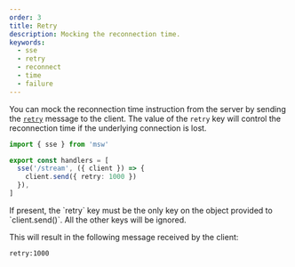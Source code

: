 ```yaml
---
order: 3
title: Retry
description: Mocking the reconnection time.
keywords:
  - sse
  - retry
  - reconnect
  - time
  - failure
---
```


You can mock the reconnection time instruction from the server by sending the [`retry`](https://developer.mozilla.org/en-US/docs/Web/API/Server-sent_events/Using_server-sent_events#retry) message to the client. The value of the `retry` key will control the reconnection time if the underlying connection is lost.

```ts {5}
import { sse } from 'msw'

export const handlers = [
  sse('/stream', ({ client }) => {
    client.send({ retry: 1000 })
  }),
]
```


<Warning>
  If present, the `retry` key must be the only key on the object provided to
  `client.send()`. All the other keys will be ignored.
</Warning>

This will result in the following message received by the client:

```
retry:1000

```
